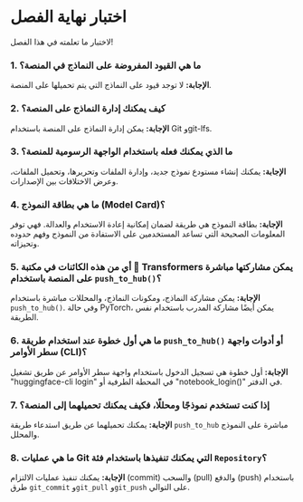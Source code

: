 # اختبار نهاية الفصل

لاختبار ما تعلمته في هذا الفصل!

### 1. ما هي القيود المفروضة على النماذج في المنصة؟

**الإجابة:** لا توجد قيود على النماذج التي يتم تحميلها على المنصة.

### 2. كيف يمكنك إدارة النماذج على المنصة؟

**الإجابة:** يمكن إدارة النماذج على المنصة باستخدام Git وgit-lfs.

### 3. ما الذي يمكنك فعله باستخدام الواجهة الرسومية للمنصة؟

**الإجابة:** يمكنك إنشاء مستودع نموذج جديد، وإدارة الملفات وتحريرها، وتحميل الملفات، وعرض الاختلافات بين الإصدارات.

### 4. ما هي بطاقة النموذج (Model Card)؟

**الإجابة:** بطاقة النموذج هي طريقة لضمان إمكانية إعادة الاستخدام والعدالة. فهي توفر المعلومات الصحيحة التي تساعد المستخدمين على الاستفادة من النموذج وفهم حدوده وتحيزاته.

### 5. أي من هذه الكائنات في مكتبة 🤗 Transformers يمكن مشاركتها مباشرة على المنصة باستخدام `push_to_hub()`؟

**الإجابة:** يمكن مشاركة النماذج، ومكونات النماذج، والمحللات مباشرة باستخدام `push_to_hub()`. وفي حالة PyTorch، يمكن أيضًا مشاركة المدرب باستخدام نفس الطريقة.

### 6. ما هي أول خطوة عند استخدام طريقة `push_to_hub()` أو أدوات واجهة سطر الأوامر (CLI)؟

**الإجابة:** أول خطوة هي تسجيل الدخول باستخدام واجهة سطر الأوامر عن طريق تشغيل "huggingface-cli login" في المحطة الطرفية أو "notebook_login()" في الدفتر.

### 7. إذا كنت تستخدم نموذجًا ومحللًا، فكيف يمكنك تحميلهما إلى المنصة؟

**الإجابة:** يمكنك تحميلهما عن طريق استدعاء طريقة `push_to_hub` مباشرة على النموذج والمحلل.

### 8. ما هي عمليات Git التي يمكنك تنفيذها باستخدام فئة `Repository`؟

**الإجابة:** يمكنك تنفيذ عمليات الالتزام (commit) والسحب (pull) والدفع (push) باستخدام طرق `git_commit` و`git_pull` و`git_push` على التوالي.
